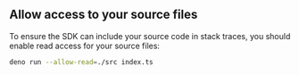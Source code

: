 ## Allow access to your source files

To ensure the SDK can include your source code in stack traces, you should enable read access for your source files:

```bash
deno run --allow-read=./src index.ts 
```
